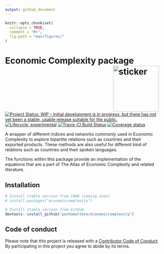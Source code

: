 ```yaml
---
output: github_document
---
```


<!-- README.md is generated from README.Rmd. Please edit that file -->

```r
knitr::opts_chunk$set(
  collapse = TRUE,
  comment = "#>",
  fig.path = "man/figures/"
)
```

# Economic Complexity package <img src="https://pachamaltese.github.io/economiccomplexity/hexicon.svg" width=150 align="right" alt="sticker"/>

[![Project Status: WIP – Initial development is in progress, but there has not yet been a stable, usable release suitable for the public.](https://www.repostatus.org/badges/latest/wip.svg)](https://www.repostatus.org/#wip)
[![Lifecycle: experimental](https://img.shields.io/badge/lifecycle-experimental-orange.svg)](https://www.tidyverse.org/lifecycle/#experimental)
[![Travis-CI Build Status](https://travis-ci.org/pachamaltese/economiccomplexity.svg?branch=master)](https://travis-ci.org/pachamaltese/economiccomplexity)
[![Coverage status](https://codecov.io/gh/pachamaltese/economiccomplexity/branch/master/graph/badge.svg)](https://codecov.io/github/pachamaltese/economiccomplexity?branch=master)

A wrapper of different indices and networks commonly used in Economic Complexity
to explore bipartite relations such as countries and their exported products. These methods
are also useful for different kind of relations such as countries and their spoken languages.

The functions within this package provide an implementation of the equations that are a part
of The Atlas of Economic Complexity and related literature.

## Installation

```r
# Install stable version from CRAN (coming soon)
# install.packages("economiccomplexity")

# Install stable version from GitHub
devtools::install_github("pachamaltese/economiccomplexity")
```

## Code of conduct

Please note that this project is released with a [Contributor Code of Conduct](https://pachamaltese.github.io/economiccomplexity/CODE_OF_CONDUCT.html).
By participating in this project you agree to abide by its terms.

<!--[![ropensci_footer](https://ropensci.org/public_images/ropensci_footer.png)](https://ropensci.org)-->
